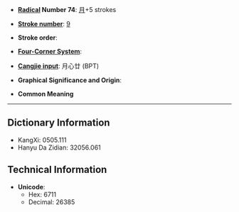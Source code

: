 * '''[[Wiktionary:Chinese radical index| Radical]] Number 74''': [[Wiktionary:Chinese radical index 月|月]]+5 strokes

* '''[[Wiktionary:Chinese total strokes index|Stroke number]]''': [[Wiktionary:Chinese total strokes index 9|9]]

* '''Stroke order''': 

* '''[[Wiktionary:Chinese four corner index|Four-Corner System]]''': 

* '''[[Wiktionary:Chinese Cangjie index|Cangjie input]]''': 月心廿 (BPT)

* '''Graphical Significance and Origin''': 

* '''Common Meaning'''

----

== Dictionary Information ==

* KangXi: 0505.111
* Hanyu Da Zidian: 32056.061

== Technical Information ==

* '''Unicode''':
** Hex: 6711
** Decimal: 26385